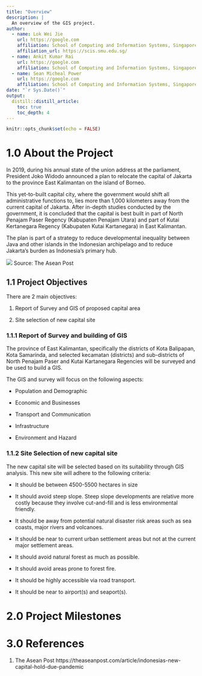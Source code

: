 ```yaml
---
title: "Overview"
description: |
  An overview of the GIS project.
author:
  - name: Lok Wei Jie 
    url: https://google.com
    affiliation: School of Computing and Information Systems, Singapore Management University
    affiliation_url: https://scis.smu.edu.sg/
  - name: Ankit Kumar Rai
    url: https://google.com
    affiliation: School of Computing and Information Systems, Singapore Management University
  - name: Sean Micheal Power
    url: https://google.com
    affiliation: School of Computing and Information Systems, Singapore Management University
date: "`r Sys.Date()`"
output: 
  distill::distill_article:
    toc: true
    toc_depth: 4
---
```


```r
knitr::opts_chunk$set(echo = FALSE)
```

# 1.0	About the Project

In 2019, during his annual state of the union address at the parliament, President Joko Widodo announced a plan to relocate the capital of Jakarta to the province East Kalimantan on the island of Borneo. 

This yet-to-built capital city, where the government would shift all administrative functions to, lies more than 1,000 kilometers away from the current capital of Jakarta. After in-depth studies conducted by the government, it is concluded that the capital is best built in part of North Penajam Paser Regency (Kabupaten Penajam Utara) and part of Kutai Kertanegara Regency (Kabupaten Kutai Kartanegara) in East Kalimantan. 

The plan is part of a strategy to reduce developmental inequality between Java and other islands in the Indonesian archipelago and to reduce Jakarta’s burden as Indonesia’s primary hub.

![](img/new_capital.jpg)
Source: The Asean Post

## 1.1	Project Objectives
  
There are 2 main objectives:

1. Report of Survey and GIS of proposed capital area

2. Site selection of new capital site

### 1.1.1	Report of Survey and building of GIS

The province of East Kalimantan, specifically the districts of Kota Balipapan, Kota Samarinda, and selected kecamatan (districts) and sub-districts of North Penajam Paser and Kutai Kartanegara Regencies will be surveyed and be used to build a GIS.

The GIS and survey will focus on the following aspects:

* Population and Demographic

* Economic and Businesses

* Transport and Communication

* Infrastructure

* Environment and Hazard

### 1.1.2	Site Selection of new capital site

The new capital site will be selected based on its suitability through GIS analysis. This new site will adhere to the following criteria:

* It should be between 4500-5500 hectares in size

* It should avoid steep slope. Steep slope developments are relative more costly because they involve cut-and-fill and is less environmental friendly.

* It should be away from potential natural disaster risk areas such as sea coasts, major rivers and volcanoes.

* It should be near to current urban settlement areas but not at the current major settlement areas.

* It should avoid natural forest as much as possible.

* It should avoid areas prone to forest fire.

* It should be highly accessible via road transport.

* It should be near to airport(s) and seaport(s).

# 2.0	Project Milestones

# 3.0 References

1. The Asean Post https://theaseanpost.com/article/indonesias-new-capital-hold-due-pandemic

